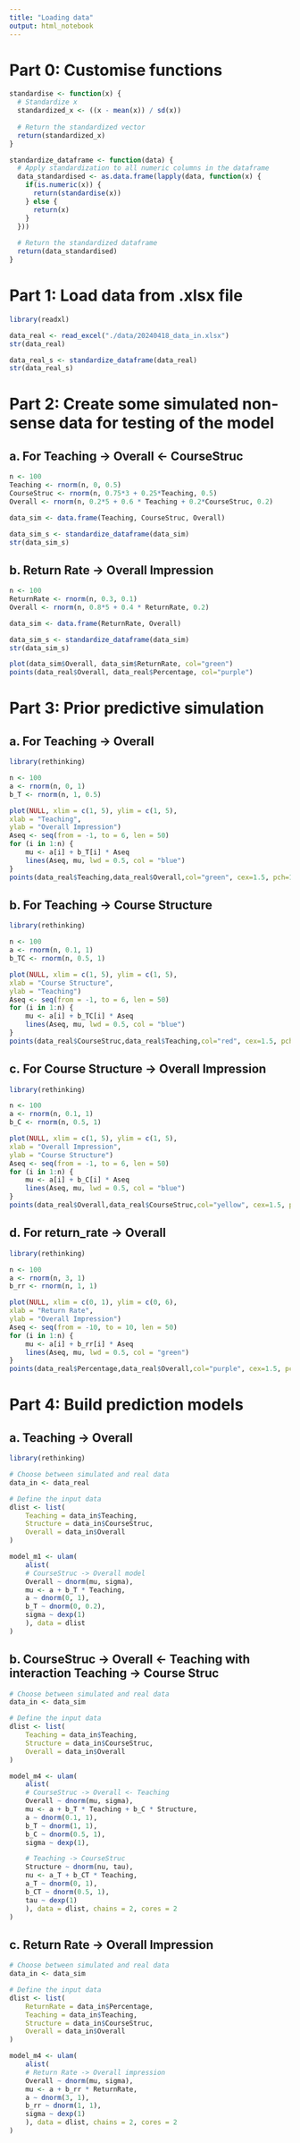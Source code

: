```yaml
---
title: "Loading data"
output: html_notebook
---
```


# Part 0: Customise functions
```r
standardise <- function(x) {
  # Standardize x
  standardized_x <- ((x - mean(x)) / sd(x))
  
  # Return the standardized vector
  return(standardized_x)
}

standardize_dataframe <- function(data) {
  # Apply standardization to all numeric columns in the dataframe
  data_standardised <- as.data.frame(lapply(data, function(x) {
    if(is.numeric(x)) {
      return(standardise(x))
    } else {
      return(x)
    }
  }))
  
  # Return the standardized dataframe
  return(data_standardised)
}

```

# Part 1: Load data from .xlsx file
```r
library(readxl)

data_real <- read_excel("./data/20240418_data_in.xlsx")
str(data_real)

data_real_s <- standardize_dataframe(data_real)
str(data_real_s)
```

# Part 2: Create some simulated non-sense data for testing of the model

## a. For Teaching -> Overall <- CourseStruc
```r
n <- 100
Teaching <- rnorm(n, 0, 0.5)
CourseStruc <- rnorm(n, 0.75*3 + 0.25*Teaching, 0.5)
Overall <- rnorm(n, 0.2*5 + 0.6 * Teaching + 0.2*CourseStruc, 0.2)

data_sim <- data.frame(Teaching, CourseStruc, Overall)

data_sim_s <- standardize_dataframe(data_sim)
str(data_sim_s)

```

## b. Return Rate -> Overall Impression
```r
n <- 100
ReturnRate <- rnorm(n, 0.3, 0.1)
Overall <- rnorm(n, 0.8*5 + 0.4 * ReturnRate, 0.2)

data_sim <- data.frame(ReturnRate, Overall)

data_sim_s <- standardize_dataframe(data_sim)
str(data_sim_s)

plot(data_sim$Overall, data_sim$ReturnRate, col="green")
points(data_real$Overall, data_real$Percentage, col="purple")
```

# Part 3: Prior predictive simulation

## a. For Teaching -> Overall
```r
library(rethinking)

n <- 100
a <- rnorm(n, 0, 1)
b_T <- rnorm(n, 1, 0.5)

plot(NULL, xlim = c(1, 5), ylim = c(1, 5),
xlab = "Teaching",
ylab = "Overall Impression")
Aseq <- seq(from = -1, to = 6, len = 50)
for (i in 1:n) {
    mu <- a[i] + b_T[i] * Aseq
    lines(Aseq, mu, lwd = 0.5, col = "blue")
}
points(data_real$Teaching,data_real$Overall,col="green", cex=1.5, pch=19)
```

## b. For Teaching -> Course Structure
```r
library(rethinking)

n <- 100
a <- rnorm(n, 0.1, 1)
b_TC <- rnorm(n, 0.5, 1)

plot(NULL, xlim = c(1, 5), ylim = c(1, 5),
xlab = "Course Structure",
ylab = "Teaching")
Aseq <- seq(from = -1, to = 6, len = 50)
for (i in 1:n) {
    mu <- a[i] + b_TC[i] * Aseq
    lines(Aseq, mu, lwd = 0.5, col = "blue")
}
points(data_real$CourseStruc,data_real$Teaching,col="red", cex=1.5, pch=19)
```

## c. For Course Structure -> Overall Impression
```r
library(rethinking)

n <- 100
a <- rnorm(n, 0.1, 1)
b_C <- rnorm(n, 0.5, 1)

plot(NULL, xlim = c(1, 5), ylim = c(1, 5),
xlab = "Overall Impression",
ylab = "Course Structure")
Aseq <- seq(from = -1, to = 6, len = 50)
for (i in 1:n) {
    mu <- a[i] + b_C[i] * Aseq
    lines(Aseq, mu, lwd = 0.5, col = "blue")
}
points(data_real$Overall,data_real$CourseStruc,col="yellow", cex=1.5, pch=19)
```

## d. For return_rate -> Overall
```r
library(rethinking)

n <- 100
a <- rnorm(n, 3, 1)
b_rr <- rnorm(n, 1, 1)

plot(NULL, xlim = c(0, 1), ylim = c(0, 6),
xlab = "Return Rate",
ylab = "Overall Impression")
Aseq <- seq(from = -10, to = 10, len = 50)
for (i in 1:n) {
    mu <- a[i] + b_rr[i] * Aseq
    lines(Aseq, mu, lwd = 0.5, col = "green")
}
points(data_real$Percentage,data_real$Overall,col="purple", cex=1.5, pch=19)
```

# Part 4: Build prediction models

## a. Teaching -> Overall
```r
library(rethinking)

# Choose between simulated and real data
data_in <- data_real

# Define the input data
dlist <- list(
    Teaching = data_in$Teaching,
    Structure = data_in$CourseStruc,
    Overall = data_in$Overall
)

model_m1 <- ulam(
    alist(
    # CourseStruc -> Overall model
    Overall ~ dnorm(mu, sigma),
    mu <- a + b_T * Teaching,
    a ~ dnorm(0, 1),
    b_T ~ dnorm(0, 0.2),
    sigma ~ dexp(1)
    ), data = dlist
)
```

## b. CourseStruc -> Overall <- Teaching with interaction Teaching -> Course Struc
```r
# Choose between simulated and real data
data_in <- data_sim

# Define the input data
dlist <- list(
    Teaching = data_in$Teaching,
    Structure = data_in$CourseStruc,
    Overall = data_in$Overall
)

model_m4 <- ulam(
    alist(
    # CourseStruc -> Overall <- Teaching
    Overall ~ dnorm(mu, sigma),
    mu <- a + b_T * Teaching + b_C * Structure,
    a ~ dnorm(0.1, 1),
    b_T ~ dnorm(1, 1),
    b_C ~ dnorm(0.5, 1),
    sigma ~ dexp(1),

    # Teaching -> CourseStruc
    Structure ~ dnorm(nu, tau),
    nu <- a_T + b_CT * Teaching,
    a_T ~ dnorm(0, 1),
    b_CT ~ dnorm(0.5, 1),
    tau ~ dexp(1)
    ), data = dlist, chains = 2, cores = 2
)
```

## c. Return Rate -> Overall Impression
```r
# Choose between simulated and real data
data_in <- data_sim

# Define the input data
dlist <- list(
    ReturnRate = data_in$Percentage,
    Teaching = data_in$Teaching,
    Structure = data_in$CourseStruc,
    Overall = data_in$Overall
)

model_m4 <- ulam(
    alist(
    # Return Rate -> Overall impression
    Overall ~ dnorm(mu, sigma),
    mu <- a + b_rr * ReturnRate,
    a ~ dnorm(3, 1),
    b_rr ~ dnorm(1, 1),
    sigma ~ dexp(1)
    ), data = dlist, chains = 2, cores = 2
)
```